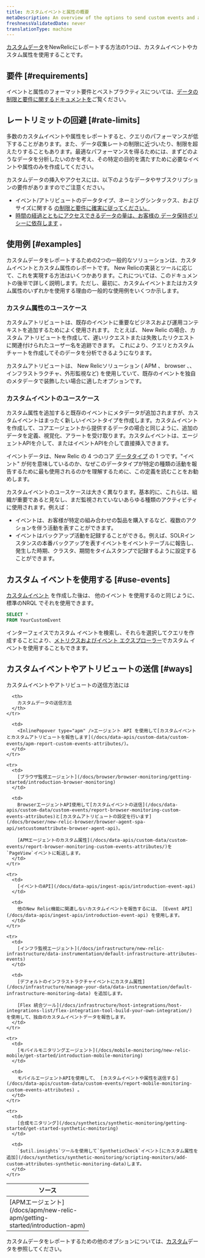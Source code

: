 ```yaml
---
title: カスタムイベントと属性の概要
metaDescription: An overview of the options to send custom events and attributes to New Relic.
freshnessValidatedDate: never
translationType: machine
---
```


[カスタムデータ](/docs/data-apis/custom-data/intro-custom-data)をNewRelicにレポートする方法の1つは、カスタムイベントやカスタム属性を使用することです。

## 要件 [#requirements]

イベントと属性のフォーマット要件とベストプラクティスについては、[データの制限と要件に関するドキュメントを](/docs/data-apis/custom-data/custom-events/data-requirements-limits-custom-event-data)ご覧ください。

## レートリミットの回避 [#rate-limits]

多数のカスタムイベントや属性をレポートすると、クエリのパフォーマンスが低下することがあります。また、データ収集レートの制限に近づいたり、制限を超えたりすることもあります。最適なパフォーマンスを得るためには、まずどのようなデータを分析したいのかを考え、その特定の目的を満たすために必要なイベントや属性のみを作成してください。

カスタムデータの挿入やアクセスには、以下のようなデータやサブスクリプションの要件がありますのでご注意ください。

* イベント/アトリビュートのデータタイプ、ネーミングシンタックス、およびサイズに関する [の制限と要件に確実に従ってください。](/docs/data-apis/custom-data/custom-events/data-requirements-limits-custom-event-data)
* [](/docs/data-apis/custom-data/custom-events/data-requirements-limits-custom-event-data)
  [時間の経過とともにアクセスできるデータの量は、お客様の ](/docs/data-apis/custom-data/custom-events/data-requirements-limits-custom-event-data)[データ保持ポリシーに依存します](/docs/accounts/original-accounts-billing/original-data-retention/event-data-retention-original-pricing-plan) 。

## 使用例 [#examples]

カスタムデータをレポートするための2つの一般的なソリューションは、カスタムイベントとカスタム属性のレポートです。 New Relicの実装とツールに応じて、これを実現する方法はいくつかあります。これについては、このドキュメントの後半で詳しく説明します。ただし、最初に、カスタムイベントまたはカスタム属性のいずれかを使用する理由の一般的な使用例をいくつか示します。

### カスタム属性のユースケース

カスタムアトリビュートは、既存のイベントに重要なビジネスおよび運用コンテキストを追加するためによく使用されます。 たとえば、 New Relic <InlinePopover type="browser" />の場合、カスタム アトリビュートを作成して、遅いリクエストまたは失敗したリクエストに関連付けられたユーザー名を追跡できます。 これにより、クエリとカスタム チャートを作成してそのデータを分析できるようになります。

カスタムアトリビュートは、 New Relicソリューション ( APM 、 browser 、<InlinePopover type="mobile" />、インフラストラクチャ、外形監視など) を使用していて、既存のイベントを独自のメタデータで装飾したい場合に適したオプションです。

### カスタムイベントのユースケース

カスタム属性を追加すると既存のイベントにメタデータが追加されますが、カスタムイベントはまったく新しいイベントタイプを作成します。カスタムイベントを作成して、コアエージェントから提供するデータの場合と同じように、追加のデータを定義、視覚化、アラートを受け取ります。カスタムイベントは、エージェントAPIを介して、またはイベントAPIを介して直接挿入できます。

イベントデータは、New Relic の 4 つのコア [データタイプ](/docs/data-apis/understand-data/new-relic-data-types/#event-data) の 1 つです。&quot;イベント&quot; が何を意味しているのか、なぜこのデータタイプが特定の種類の活動を報告するために最も使用されるのかを理解するために、この定義を読むことをお勧めします。

カスタムイベントのユースケースは大きく異なります。基本的に、これらは、組織が重要であると見なし、まだ監視されていないあらゆる種類のアクティビティに使用されます。例えば：

* イベントは、お客様が特定の組み合わせの製品を購入するなど、複数のアクションを伴う活動を表すことができます。
* イベントはバックアップ活動を記録することができる。例えば、SOLRインスタンスの本番バックアップを表すイベントをイベントテーブルに報告し、発生した時期、クラスタ、期間をタイムスタンプで記録するように設定することができます。

## カスタム イベントを使用する [#use-events]

[カスタムイベント](#ways) を作成した後は、 他のイベント を使用するのと同じように、標準のNRQL [](/docs/query-your-data/nrql-new-relic-query-language/get-started/nrql-syntax-clauses-functions)でそれを使用できます。

```sql
SELECT *
FROM YourCustomEvent
```

インターフェイスでカスタム イベントを検索し、それらを選択してクエリを作成することにより、[メトリクスおよびイベント エクスプローラー](/docs/query-your-data/explore-query-data/browse-data/introduction-data-explorer/)でカスタム イベントを使用することもできます。

## カスタムイベントやアトリビュートの送信 [#ways]

カスタムイベントやアトリビュートの送信方法には

<table>
  <thead>
    <tr>
      <th width="200px">
        ソース
      </th>

      <th>
        カスタムデータの送信方法
      </th>
    </tr>
  </thead>

  <tbody>
    <tr>
      <td>
        [APMエージェント](/docs/apm/new-relic-apm/getting-started/introduction-apm)
      </td>

      <td>
        <InlinePopover type="apm" />エージェント API を使用して[カスタムイベントとカスタムアトリビュートを報告します](/docs/data-apis/custom-data/custom-events/apm-report-custom-events-attributes/)。
      </td>
    </tr>

    <tr>
      <td>
        [ブラウザ監視エージェント](/docs/browser/browser-monitoring/getting-started/introduction-browser-monitoring)
      </td>

      <td>
        BrowserエージェントAPI使用して[カスタムイベントの送信](/docs/data-apis/custom-data/custom-events/report-browser-monitoring-custom-events-attributes)と[カスタムアトリビュートの設定を行います](/docs/browser/new-relic-browser/browser-agent-spa-api/setcustomattribute-browser-agent-api)。

        [APMエージェントのカスタム属性](/docs/data-apis/custom-data/custom-events/report-browser-monitoring-custom-events-attributes/)を`PageView`イベントに転送します。
      </td>
    </tr>

    <tr>
      <td>
        [イベントのAPI](/docs/data-apis/ingest-apis/introduction-event-api)
      </td>

      <td>
        他のNew Relic機能に関連しないカスタムイベントを報告するには、 [Event API](/docs/data-apis/ingest-apis/introduction-event-api) を使用します。
      </td>
    </tr>

    <tr>
      <td>
        [インフラ監視エージェント](/docs/infrastructure/new-relic-infrastructure/data-instrumentation/default-infrastructure-attributes-events)
      </td>

      <td>
        [デフォルトのインフラストラクチャイベントにカスタム属性](/docs/infrastructure/manage-your-data/data-instrumentation/default-infrastructure-monitoring-data) を追加します。

        [Flex 統合ツール](/docs/infrastructure/host-integrations/host-integrations-list/flex-integration-tool-build-your-own-integration/) を使用して、独自のカスタムイベントデータを報告します。
      </td>
    </tr>

    <tr>
      <td>
        [モバイルモニタリングエージェント](/docs/mobile-monitoring/new-relic-mobile/get-started/introduction-mobile-monitoring)
      </td>

      <td>
        モバイルエージェントAPIを使用して、 [カスタムイベントや属性を送信する](/docs/data-apis/custom-data/custom-events/report-mobile-monitoring-custom-events-attributes) 。
      </td>
    </tr>

    <tr>
      <td>
        [合成モニタリング](/docs/synthetics/synthetic-monitoring/getting-started/get-started-synthetic-monitoring)
      </td>

      <td>
        `$util.insights`ツールを使用して`SyntheticCheck`イベント[にカスタム属性を追加](/docs/synthetics/synthetic-monitoring/scripting-monitors/add-custom-attributes-synthetic-monitoring-data)します。
      </td>
    </tr>
  </tbody>
</table>

カスタムデータをレポートするための他のオプションについては、[カスタム](/docs/data-apis/custom-data/intro-custom-data)データを参照してください。